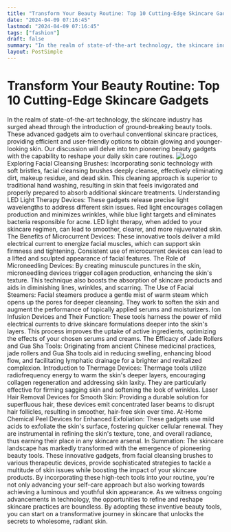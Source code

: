 ```yaml
---
title: "Transform Your Beauty Routine: Top 10 Cutting-Edge Skincare Gadgets"
date: "2024-04-09 07:16:45"
lastmod: "2024-04-09 07:16:45"
tags: ["fashion"]
draft: false
summary: "In the realm of state-of-the-art technology, the skincare industry has surged ahead through the introduction of ground-breaking beauty tools. These advanced gadgets aim to overhaul conventional skincare practices, providing efficient and user-friendly options to obtain glowing and younger-looking skin. Our discussion will delve into ten pioneering beauty gadgets with the capability to reshape your daily skin care routines."
layout: PostSimple
---
```

# Transform Your Beauty Routine: Top 10 Cutting-Edge Skincare Gadgets
In the realm of state-of-the-art technology, the skincare industry has surged ahead through the introduction of ground-breaking beauty tools. These advanced gadgets aim to overhaul conventional skincare practices, providing efficient and user-friendly options to obtain glowing and younger-looking skin. Our discussion will delve into ten pioneering beauty gadgets with the capability to reshape your daily skin care routines.
<img alt="Logo" class="lazyImg" data-src="https://cdn.seniorsselection.com/src_image/fa936705190a5349f49c6f821767fa9a.webp" src="/statics/image/loading.webp"/>
Exploring Facial Cleansing Brushes:
Incorporating sonic technology with soft bristles, facial cleansing brushes deeply cleanse, effectively eliminating dirt, makeup residue, and dead skin. This cleaning approach is superior to traditional hand washing, resulting in skin that feels invigorated and properly prepared to absorb additional skincare treatments.
Understanding LED Light Therapy Devices:
These gadgets release precise light wavelengths to address different skin issues. Red light encourages collagen production and minimizes wrinkles, while blue light targets and eliminates bacteria responsible for acne. LED light therapy, when added to your skincare regimen, can lead to smoother, clearer, and more rejuvenated skin.
The Benefits of Microcurrent Devices:
These innovative tools deliver a mild electrical current to energize facial muscles, which can support skin firmness and tightening. Consistent use of microcurrent devices can lead to a lifted and sculpted appearance of facial features.
The Role of Microneedling Devices:
By creating minuscule punctures in the skin, microneedling devices trigger collagen production, enhancing the skin's texture. This technique also boosts the absorption of skincare products and aids in diminishing lines, wrinkles, and scarring.
The Use of Facial Steamers:
Facial steamers produce a gentle mist of warm steam which opens up the pores for deeper cleansing. They work to soften the skin and augment the performance of topically applied serums and moisturizers.
Ion Infusion Devices and Their Function:
These tools harness the power of mild electrical currents to drive skincare formulations deeper into the skin's layers. This process improves the uptake of active ingredients, optimizing the effects of your chosen serums and creams.
The Efficacy of Jade Rollers and Gua Sha Tools:
Originating from ancient Chinese medicinal practices, jade rollers and Gua Sha tools aid in reducing swelling, enhancing blood flow, and facilitating lymphatic drainage for a brighter and revitalized complexion.
Introduction to Thermage Devices:
Thermage tools utilize radiofrequency energy to warm the skin's deeper layers, encouraging collagen regeneration and addressing skin laxity. They are particularly effective for firming sagging skin and softening the look of wrinkles.
Laser Hair Removal Devices for Smooth Skin:
Providing a durable solution for superfluous hair, these devices emit concentrated laser beams to disrupt hair follicles, resulting in smoother, hair-free skin over time.
At-Home Chemical Peel Devices for Enhanced Exfoliation:
These gadgets use mild acids to exfoliate the skin's surface, fostering quicker cellular renewal. They are instrumental in refining the skin's texture, tone, and overall radiance, thus earning their place in any skincare arsenal.
In Summation:
The skincare landscape has markedly transformed with the emergence of pioneering beauty tools. These innovative gadgets, from facial cleansing brushes to various therapeutic devices, provide sophisticated strategies to tackle a multitude of skin issues while boosting the impact of your skincare products. By incorporating these high-tech tools into your routine, you're not only advancing your self-care approach but also working towards achieving a luminous and youthful skin appearance. As we witness ongoing advancements in technology, the opportunities to refine and reshape skincare practices are boundless. By adopting these inventive beauty tools, you can start on a transformative journey in skincare that unlocks the secrets to wholesome, radiant skin.
        